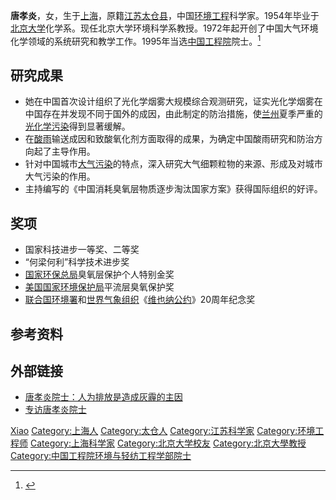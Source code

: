 '''唐孝炎'''{{BD|1932年|10月16日|||||}}，女，生于[[上海|上海]]，原籍[[江苏|江苏]][[太仓县|太仓县]]，中国[[环境工程|环境工程]]科学家。1954年毕业于[[北京大学|北京大学]]化学系。现任北京大学环境科学系教授。1972年起开创了中国大气环境化学领域的系统研究和教学工作。1995年当选[[中国工程院|中国工程院]]院士。<ref >{{cite web |url=http://www.cae.cn/cae/jsp/jump.jsp?oid=20111231115316765675483 |language= |title=唐孝炎 |publisher=中国工程院 |date= |accessdate=2015-8 |archive-date=2017-07-10 |archive-url=https://web.archive.org/web/20170710131001/http://www.cae.cn/cae/jsp/jump.jsp?oid=20111231115316765675483 |dead-url=no }}</ref>

== 研究成果 ==
*她在中国首次设计组织了光化学烟雾大规模综合观测研究，证实光化学烟雾在中国存在并发现不同于国外的成因，由此制定的防治措施，使[[兰州|兰州]]夏季严重的[[光化学污染|光化学污染]]得到显著缓解。
*在[[酸雨|酸雨]]输送成因和致酸氧化剂方面取得的成果，为确定中国酸雨研究和防治方向起了主导作用。
*针对中国城市[[大气污染|大气污染]]的特点，深入研究大气细颗粒物的来源、形成及对城市大气污染的作用。
*主持编写的《中国消耗臭氧层物质逐步淘汰国家方案》获得国际组织的好评。

== 奖项 ==
*国家科技进步一等奖、二等奖
*“何梁何利”科学技术进步奖
*[[国家环保总局|国家环保总局]]臭氧层保护个人特别金奖
*[[美国国家环境保护局|美国国家环境保护局]]平流层臭氧保护奖
*[[联合国环境署|联合国环境署]]和[[世界气象组织|世界气象组织]]《[[维也纳公约|维也纳公约]]》20周年纪念奖

== 参考资料 ==
{{reflist}}

== 外部链接 ==
* [http://news.sciencenet.cn/htmlnews/2013/1/273955.shtm 唐孝炎院士：人为排放是造成灰霾的主因]{{Wayback|url=http://news.sciencenet.cn/htmlnews/2013/1/273955.shtm |date=20200920140300 }}
* [http://www.cenews.com.cn/ztbd1/txtsl/ 专访唐孝炎院士]{{Wayback|url=http://www.cenews.com.cn/ztbd1/txtsl/ |date=20160304095521 }}

{{中国工程院环境与轻纺工程学部院士}}

{{Authority control}}
{{DEFAULTSORT:Tang Xiaoyan}}
[[Category:唐姓|Xiao]]
[[Category:上海人|Category:上海人]]
[[Category:太仓人|Category:太仓人]]
[[Category:江苏科学家|Category:江苏科学家]]
[[Category:环境工程师|Category:环境工程师]]
[[Category:上海科学家|Category:上海科学家]]
[[Category:北京大学校友|Category:北京大学校友]]
[[Category:北京大學教授|Category:北京大學教授]]
[[Category:中国工程院环境与轻纺工程学部院士|Category:中国工程院环境与轻纺工程学部院士]]